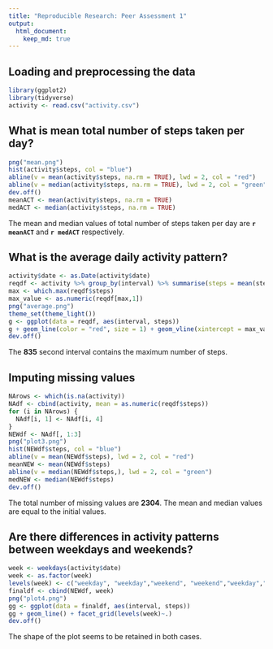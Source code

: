 ```yaml
---
title: "Reproducible Research: Peer Assessment 1"
output: 
  html_document:
    keep_md: true
---
```



## Loading and preprocessing the data
```r
library(ggplot2)
library(tidyverse)
activity <- read.csv("activity.csv")
```

## What is mean total number of steps taken per day?
```r
png("mean.png")
hist(activity$steps, col = "blue")
abline(v = mean(activity$steps, na.rm = TRUE), lwd = 2, col = "red")
abline(v = median(activity$steps, na.rm = TRUE), lwd = 2, col = "green")
dev.off()
meanACT <- mean(activity$steps, na.rm = TRUE)
medACT <- median(activity$steps, na.rm = TRUE)
```
The mean and median values of total number of steps taken per day are **`r meanACT`** and **`r medACT`** respectively.

## What is the average daily activity pattern?
```r
activity$date <- as.Date(activity$date)
reqdf <- activity %>% group_by(interval) %>% summarise(steps = mean(steps, na.rm = TRUE))
max <- which.max(reqdf$steps)
max_value <- as.numeric(reqdf[max,1])
png("average.png")
theme_set(theme_light())
g <- ggplot(data = reqdf, aes(interval, steps))
g + geom_line(color = "red", size = 1) + geom_vline(xintercept = max_value, size = 0.8, color = "blue") + geom_text(aes(x = max_value, label = max_value), y = 0.1, angle = 90, vjust = -0.2)
dev.off()
```
The **835** second interval contains the maximum number of steps.

## Imputing missing values
```r
NArows <- which(is.na(activity))
NAdf <- cbind(activity, mean = as.numeric(reqdf$steps))
for (i in NArows) {
  NAdf[i, 1] <- NAdf[i, 4]
}
NEWdf <- NAdf[, 1:3]
png("plot3.png")
hist(NEWdf$steps, col = "blue")
abline(v = mean(NEWdf$steps), lwd = 2, col = "red")
meanNEW <- mean(NEWdf$steps)
abline(v = median(NEWdf$steps,), lwd = 2, col = "green")
medNEW <- median(NEWdf$steps)
dev.off()
```
The total number of missing values are **2304**. The mean and median values are equal to the initial values.

## Are there differences in activity patterns between weekdays and weekends?
```r
week <- weekdays(activity$date)
week <- as.factor(week)
levels(week) <- c("weekday", "weekday","weekend", "weekend","weekday","weekday","weekday")
finaldf <- cbind(NEWdf, week)
png("plot4.png")
gg <- ggplot(data = finaldf, aes(interval, steps)) 
gg + geom_line() + facet_grid(levels(week)~.)
dev.off() 
```
The shape of the plot seems to be retained in both cases.